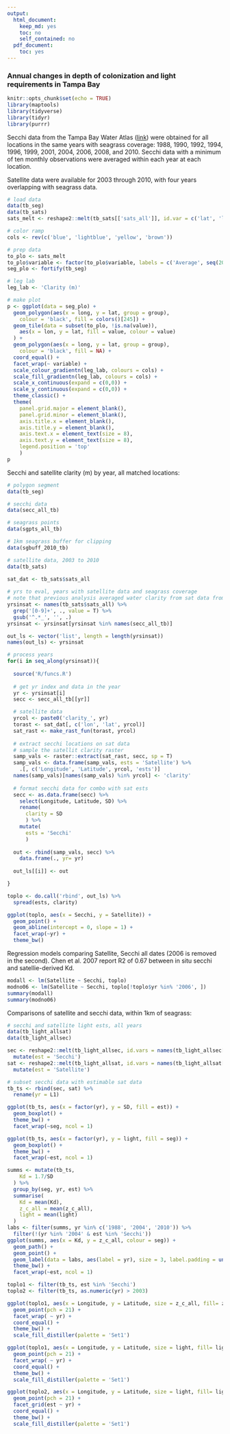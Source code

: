```yaml
---
output:
  html_document:
    keep_md: yes
    toc: no
    self_contained: no
  pdf_document:
    toc: yes
---
```


### Annual changes in depth of colonization and light requirements in Tampa Bay

```r
knitr::opts_chunk$set(echo = TRUE)
library(maptools)
library(tidyverse)
library(tidyr)
library(purrr)

```

Secchi data from the Tampa Bay Water Atlas ([link](http://www.tampabay.wateratlas.usf.edu/)) were obtained for all locations in the same years with seagrass coverage: 1988, 1990, 1992, 1994, 1996, 1999, 2001, 2004, 2006, 2008, and 2010.  Secchi data with a minimum of ten monthly observations were averaged within each year at each location. 

Satellite data were available for 2003 through 2010, with four years overlapping with seagrass data.

```r
# load data
data(tb_seg)
data(tb_sats)
sats_melt <- reshape2::melt(tb_sats[['sats_all']], id.var = c('lat', 'lon'))

# color ramp
cols <- rev(c('blue', 'lightblue', 'yellow', 'brown'))

# prep data
to_plo <- sats_melt
to_plo$variable <- factor(to_plo$variable, labels = c('Average', seq(2003, 2010)))
seg_plo <- fortify(tb_seg)

# leg lab
leg_lab <- 'Clarity (m)'

# make plot
p <- ggplot(data = seg_plo) +
  geom_polygon(aes(x = long, y = lat, group = group), 
    colour = 'black', fill = colors()[245]) +
  geom_tile(data = subset(to_plo, !is.na(value)), 
    aes(x = lon, y = lat, fill = value, colour = value)
  ) +
  geom_polygon(aes(x = long, y = lat, group = group), 
    colour = 'black', fill = NA) +
  coord_equal() +
  facet_wrap(~ variable) + 
  scale_colour_gradientn(leg_lab, colours = cols) +
  scale_fill_gradientn(leg_lab, colours = cols) +
  scale_x_continuous(expand = c(0,0)) + 
  scale_y_continuous(expand = c(0,0)) +
  theme_classic() +
  theme(
    panel.grid.major = element_blank(),
    panel.grid.minor = element_blank(), 
    axis.title.x = element_blank(), 
    axis.title.y = element_blank(),
    axis.text.x = element_text(size = 8), 
    axis.text.y = element_text(size = 8), 
    legend.position = 'top'
    )
p

```

Secchi and satellite clarity (m) by year, all matched locations:
```r
# polygon segment
data(tb_seg)

# secchi data
data(secc_all_tb)

# seagrass points
data(sgpts_all_tb)

# 1km seagrass buffer for clipping
data(sgbuff_2010_tb)

# satellite data, 2003 to 2010
data(tb_sats)

sat_dat <- tb_sats$sats_all
  
# yrs to eval, years with satellite data and seagrass coverage
# note that previous analysis averaged water clarity from sat data from 2006 to 2010
yrsinsat <- names(tb_sats$sats_all) %>% 
  grep('[0-9]+', ., value = T) %>% 
  gsub('^.*_', '', .)
yrsinsat <- yrsinsat[yrsinsat %in% names(secc_all_tb)]

out_ls <- vector('list', length = length(yrsinsat))
names(out_ls) <- yrsinsat

# process years
for(i in seq_along(yrsinsat)){
  
  source('R/funcs.R')
  
  # get yr index and data in the year
  yr <- yrsinsat[i]
  secc <- secc_all_tb[[yr]]

  # satellite data
  yrcol <- paste0('clarity_', yr)
  torast <- sat_dat[, c('lon', 'lat', yrcol)]
  sat_rast <- make_rast_fun(torast, yrcol)
  
  # extract secchi locations on sat data
  # sample the satellit clarity raster
  samp_vals <- raster::extract(sat_rast, secc, sp = T)
  samp_vals <- data.frame(samp_vals, ests = 'Satellite') %>% 
    .[, c('Longitude', 'Latitude', yrcol, 'ests')]
  names(samp_vals)[names(samp_vals) %in% yrcol] <- 'clarity'
  
  # format secchi data for combo with sat ests
  secc <- as.data.frame(secc) %>% 
    select(Longitude, Latitude, SD) %>% 
    rename(
      clarity = SD
      ) %>% 
    mutate(
      ests = 'Secchi'
      )
  
  out <- rbind(samp_vals, secc) %>% 
    data.frame(., yr= yr)
  
  out_ls[[i]] <- out

}

toplo <- do.call('rbind', out_ls) %>% 
  spread(ests, clarity)

ggplot(toplo, aes(x = Secchi, y = Satellite)) + 
  geom_point() + 
  geom_abline(intercept = 0, slope = 1) + 
  facet_wrap(~yr) + 
  theme_bw()
```

Regression models comparing Satellite, Secchi all dates (2006 is removed in the second). Chen et al. 2007 report R2 of 0.67 between in situ secchi and satellie-derived Kd. 
```r
modall <- lm(Satellite ~ Secchi, toplo)
modno06 <- lm(Satellite ~ Secchi, toplo[!toplo$yr %in% '2006', ])
summary(modall)
summary(modno06)

```

Comparisons of satellite and secchi data, within 1km of seagrass:
```r
# secchi and satellite light ests, all years
data(tb_light_allsat)
data(tb_light_allsec)

sec <- reshape2::melt(tb_light_allsec, id.vars = names(tb_light_allsec[[1]])) %>% 
  mutate(est = 'Secchi')
sat <- reshape2::melt(tb_light_allsat, id.vars = names(tb_light_allsat[[1]])) %>% 
  mutate(est = 'Satellite')

# subset secchi data with estimable sat data
tb_ts <- rbind(sec, sat) %>%
  rename(yr = L1)

ggplot(tb_ts, aes(x = factor(yr), y = SD, fill = est)) +
  geom_boxplot() +
  theme_bw() +
  facet_wrap(~seg, ncol = 1)

```

```r
ggplot(tb_ts, aes(x = factor(yr), y = light, fill = seg)) +
  geom_boxplot() +
  theme_bw() + 
  facet_wrap(~est, ncol = 1)

summs <- mutate(tb_ts, 
    Kd = 1.7/SD
  ) %>% 
  group_by(seg, yr, est) %>% 
  summarise(
    Kd = mean(Kd), 
    z_c_all = mean(z_c_all), 
    light = mean(light)
  )
labs <- filter(summs, yr %in% c('1988', '2004', '2010')) %>% 
  filter(!(yr %in% '2004' & est %in% 'Secchi'))
ggplot(summs, aes(x = Kd, y = z_c_all, colour = seg)) +
  geom_path() +
  geom_point() + 
  geom_label(data = labs, aes(label = yr), size = 3, label.padding = unit(0.1, "lines")) +
  theme_bw() + 
  facet_wrap(~est, ncol = 1)

toplo1 <- filter(tb_ts, est %in% 'Secchi')
toplo2 <- filter(tb_ts, as.numeric(yr) > 2003)

ggplot(toplo1, aes(x = Longitude, y = Latitude, size = z_c_all, fill= z_c_all)) + 
  geom_point(pch = 21) + 
  facet_wrap( ~ yr) + 
  coord_equal() + 
  theme_bw() + 
  scale_fill_distiller(palette = 'Set1')

ggplot(toplo1, aes(x = Longitude, y = Latitude, size = light, fill= light)) + 
  geom_point(pch = 21) + 
  facet_wrap( ~ yr) + 
  coord_equal() + 
  theme_bw() + 
  scale_fill_distiller(palette = 'Set1')

ggplot(toplo2, aes(x = Longitude, y = Latitude, size = light, fill= light)) + 
  geom_point(pch = 21) + 
  facet_grid(est ~ yr) + 
  coord_equal() + 
  theme_bw() + 
  scale_fill_distiller(palette = 'Set1')

```  
